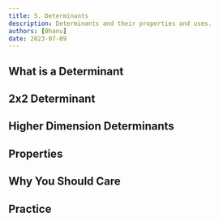 ```yaml
---
title: 5. Determinants
description: Determinants and their properties and uses.
authors: [Bhanu]
date: 2023-07-09
---
```


## What is a Determinant

## 2x2 Determinant

## Higher Dimension Determinants

## Properties

## Why You Should Care

## Practice

